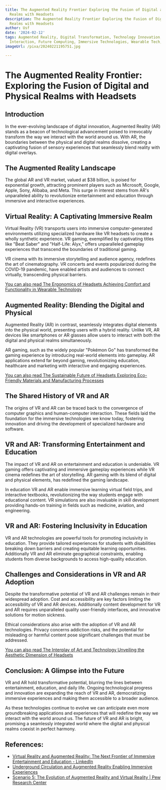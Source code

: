 ```yaml
---
title: The Augmented Reality Frontier Exploring the Fusion of Digital and Physical
  Realms with Headsets
description: The Augmented Reality Frontier Exploring the Fusion of Digital and Physical
  Realms with Headsets
author: Usf
date: '2024-02-12'
tags: Augmented Reality, Digital Transformation, Technology Innovation, Human-Computer
  Interaction, Future Computing, Immersive Technologies, Wearable Tech, Virtual Reality
imageUrl: /pixa/20240221195751.jpg

---
```

# **The Augmented Reality Frontier: Exploring the Fusion of  Digital and Physical Realms  with Headsets**

## Introduction

In the ever-evolving  landscape of digital innovation,  Augmented Reality (AR) stands as a beacon of technological advancement poised to irrevocably transform the way we interact with the world around us. With AR, the boundaries between the  physical and  digital realms dissolve, creating a captivating fusion of sensory experiences that  seamlessly blend  reality with digital overlays.

##  The Augmented Reality Landscape

The global AR and VR market,  valued at $38 billion, is poised for exponential growth, attracting prominent players such as Microsoft, Google,  Apple, Sony, Alibaba, and Meta. This surge in interest stems from AR's unparalleled ability to revolutionize entertainment and education through immersive  and interactive experiences.

## Virtual Reality: A  Captivating Immersive Realm

Virtual Reality (VR) transports users into immersive computer-generated environments utilizing specialized hardware like VR headsets to create  a wholly synthetic experience. VR gaming,  exemplified by  captivating titles like "Beat Saber" and "Half-Life: Alyx," offers unparalleled gameplay experiences that transcend the boundaries of traditional gaming.

VR cinema  with its immersive storytelling and  audience agency, redefines the art of cinematography. VR concerts  and events popularized during the COVID-19 pandemic, have enabled artists and audiences to connect virtually, transcending physical barriers.

[You can also read The Ergonomics of Headsets  Achieving Comfort and Functionality in Wearable Technology](The%20Ergonomics%20of%20Headsets%20Achieving%20Comfort%20and%20Functionality%20in%20Wearable%20Technology)


## Augmented Reality: Blending the Digital and Physical

Augmented Reality (AR) in contrast,  seamlessly integrates digital  elements into the physical world, presenting users with a hybrid reality. Unlike  VR, AR devices like smartphones or AR glasses allow users to interact with both the digital and physical realms simultaneously.

AR gaming, such as  the widely popular "Pokémon Go" has transformed the gaming experience by introducing real-world elements  into gameplay. AR applications  extend far beyond gaming, revolutionizing education, healthcare and  marketing with interactive and engaging experiences.

[You can  also read  The  Sustainable Future of Headsets Exploring Eco-Friendly Materials and  Manufacturing Processes](The%20Sustainable%20Future%20of%20Headsets%20Exploring%20Eco-Friendly%20Materials%20and%20Manufacturing%20Processes)


## The Shared History of VR and AR

The origins of VR and AR can be traced  back to the convergence of  computer graphics and human-computer interaction. These fields laid the foundation for the immersive technologies we know today, fostering innovation and driving the  development of specialized hardware and software.

## VR and AR:  Transforming Entertainment and Education

The impact of VR and AR on  entertainment and education  is  undeniable. VR gaming offers captivating and immersive gameplay experiences while VR cinema redefines the art of storytelling. AR gaming with its blend of digital and physical elements,  has redefined the gaming landscape.

In education VR  and AR enable immersive learning virtual field trips, and interactive textbooks, revolutionizing the way students engage with educational content. VR simulations are  also invaluable in skill development providing hands-on training  in fields such as medicine, aviation, and engineering.

## VR  and AR: Fostering Inclusivity in Education

VR  and AR technologies are powerful tools for promoting inclusivity in education. They provide tailored experiences for students with disabilities breaking down barriers and creating equitable  learning opportunities. Additionally VR and AR eliminate geographical constraints, enabling students  from diverse backgrounds to access  high-quality  education.

## Challenges  and  Considerations in VR and AR Adoption

Despite the transformative potential  of VR and AR challenges remain in their widespread  adoption. Cost and accessibility are key factors limiting the accessibility of VR and AR devices. Additionally content development for VR  and AR requires  unparalleled quality user-friendly interfaces, and innovative solutions for motion sickness.

Ethical considerations also arise with the adoption of VR and AR technologies. Privacy concerns addiction risks, and  the potential for  misleading  or harmful content  pose significant challenges that must  be addressed.

[You can also read The Interplay of Art and Technology Unveiling  the Aesthetic Dimension  of Headsets](The%20Interplay%20of%20Art%20and%20Technology%20Unveiling%20the%20Aesthetic%20Dimension%20of%20Headsets)


## Conclusion: A Glimpse into the Future

VR and AR hold transformative potential, blurring the lines between entertainment, education,  and daily life. Ongoing technological progress and innovation are expanding the reach of  VR and AR, democratizing immersive experiences and making them accessible to a broader audience.

As these technologies continue to  evolve  we can anticipate even more groundbreaking applications and experiences that will redefine the way we interact with the world around us. The future of  VR and AR is  bright, promising a seamlessly integrated world  where the digital and physical realms coexist in perfect harmony.

## References:
- [Virtual Reality and Augmented Reality: The Next Frontier of Immersive Entertainment and Education - LinkedIn](https://www.linkedin.com/pulse/virtual-reality-augmented-next-frontier-immersive-education-nayak-jyb9f)
- [Underground Circulation and Augmented Reality Enabling Immersive Experiences](https://utilitiesone.com/underground-circulation-and-augmented-reality-enabling-immersive-experiences)
- [Scenario 5: The Evolution of Augmented Reality and Virtual Reality | Pew Research Center](https://www.pewresearch.org/internet/2008/12/14/scenario-5-the-evolution-of-augmented-reality-and-virtual-reality/)
